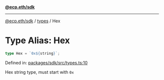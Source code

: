 [**@ecp.eth/sdk**](/sdk-reference/index.mdx)

***

[@ecp.eth/sdk](/sdk-reference/index.mdx) / [types](/sdk-reference/types/index.mdx) / Hex

# Type Alias: Hex

```ts
type Hex = `0x${string}`;
```

Defined in: [packages/sdk/src/types.ts:10](https://github.com/ecp-eth/comments-monorepo/blob/main/packages/sdk/src/types.ts#L10)

Hex string type, must start with `0x`
